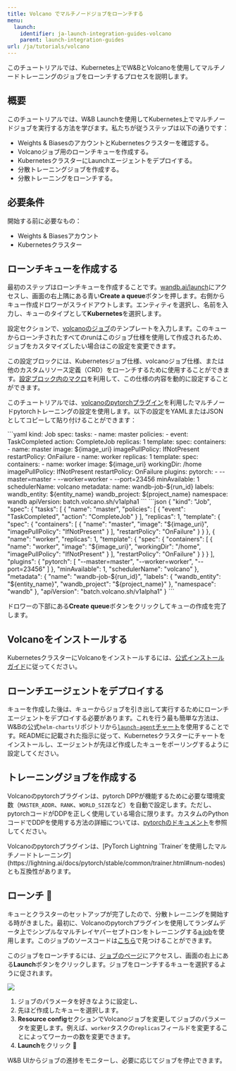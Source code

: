 ---
title: Volcano でマルチノードジョブをローンチする
menu:
  launch:
    identifier: ja-launch-integration-guides-volcano
    parent: launch-integration-guides
url: /ja/tutorials/volcano
---

このチュートリアルでは、Kubernetes上でW&BとVolcanoを使用してマルチノードトレーニングのジョブをローンチするプロセスを説明します。

## 概要

このチュートリアルでは、W&B Launchを使用してKubernetes上でマルチノードジョブを実行する方法を学びます。私たちが従うステップは以下の通りです：

- Weights & BiasesのアカウントとKubernetesクラスターを確認する。
- Volcanoジョブ用のローンチキューを作成する。
- KubernetesクラスターにLaunchエージェントをデプロイする。
- 分散トレーニングジョブを作成する。
- 分散トレーニングをローンチする。

## 必要条件

開始する前に必要なもの：

- Weights & Biasesアカウント
- Kubernetesクラスター

## ローンチキューを作成する

最初のステップはローンチキューを作成することです。[wandb.ai/launch](https://wandb.ai/launch)にアクセスし、画面の右上隅にある青い**Create a queue**ボタンを押します。右側からキュー作成ドロワーがスライドアウトします。エンティティを選択し、名前を入力し、キューのタイプとして**Kubernetes**を選択します。

設定セクションで、[volcanoのジョブ](https://volcano.sh/en/docs/vcjob/)のテンプレートを入力します。このキューからローンチされたすべてのrunはこのジョブ仕様を使用して作成されるため、ジョブをカスタマイズしたい場合はこの設定を変更できます。

この設定ブロックには、Kubernetesジョブ仕様、volcanoジョブ仕様、または他のカスタムリソース定義（CRD）をローンチするために使用することができます。[設定ブロック内のマクロ](/ja/launch/set-up-launch/)を利用して、この仕様の内容を動的に設定することができます。

このチュートリアルでは、[volcanoのpytorchプラグイン](https://github.com/volcano-sh/volcano/blob/master/docs/user-guide/how_to_use_pytorch_plugin.md)を利用したマルチノードpytorchトレーニングの設定を使用します。以下の設定をYAMLまたはJSONとしてコピーして貼り付けることができます：

<Tabs>
<Tab title="Tab">
```yaml
kind: Job
spec:
  tasks:
    - name: master
      policies:
        - event: TaskCompleted
          action: CompleteJob
      replicas: 1
      template:
        spec:
          containers:
            - name: master
              image: ${image_uri}
              imagePullPolicy: IfNotPresent
          restartPolicy: OnFailure
    - name: worker
      replicas: 1
      template:
        spec:
          containers:
            - name: worker
              image: ${image_uri}
              workingDir: /home
              imagePullPolicy: IfNotPresent
          restartPolicy: OnFailure
  plugins:
    pytorch:
      - --master=master
      - --worker=worker
      - --port=23456
  minAvailable: 1
  schedulerName: volcano
metadata:
  name: wandb-job-${run_id}
  labels:
    wandb_entity: ${entity_name}
    wandb_project: ${project_name}
  namespace: wandb
apiVersion: batch.volcano.sh/v1alpha1
```
</Tab>
<Tab title="Tab">
```json
{
  "kind": "Job",
  "spec": {
    "tasks": [
      {
        "name": "master",
        "policies": [
          {
            "event": "TaskCompleted",
            "action": "CompleteJob"
          }
        ],
        "replicas": 1,
        "template": {
          "spec": {
            "containers": [
              {
                "name": "master",
                "image": "${image_uri}",
                "imagePullPolicy": "IfNotPresent"
              }
            ],
            "restartPolicy": "OnFailure"
          }
        }
      },
      {
        "name": "worker",
        "replicas": 1,
        "template": {
          "spec": {
            "containers": [
              {
                "name": "worker",
                "image": "${image_uri}",
                "workingDir": "/home",
                "imagePullPolicy": "IfNotPresent"
              }
            ],
            "restartPolicy": "OnFailure"
          }
        }
      }
    ],
    "plugins": {
      "pytorch": [
        "--master=master",
        "--worker=worker",
        "--port=23456"
      ]
    },
    "minAvailable": 1,
    "schedulerName": "volcano"
  },
  "metadata": {
    "name": "wandb-job-${run_id}",
    "labels": {
      "wandb_entity": "${entity_name}",
      "wandb_project": "${project_name}"
    },
    "namespace": "wandb"
  },
  "apiVersion": "batch.volcano.sh/v1alpha1"
}
```
</Tab>
</Tabs>

ドロワーの下部にある**Create queue**ボタンをクリックしてキューの作成を完了します。

## Volcanoをインストールする

KubernetesクラスターにVolcanoをインストールするには、[公式インストールガイド](https://volcano.sh/en/docs/installation/)に従ってください。

## ローンチエージェントをデプロイする

キューを作成した後は、キューからジョブを引き出して実行するためにローンチエージェントをデプロイする必要があります。これを行う最も簡単な方法は、W&Bの公式`helm-charts`リポジトリから[`launch-agent`チャート](https://github.com/wandb/helm-charts/tree/main/charts/launch-agent)を使用することです。READMEに記載された指示に従って、Kubernetesクラスターにチャートをインストールし、エージェントが先ほど作成したキューをポーリングするように設定してください。

## トレーニングジョブを作成する

Volcanoのpytorchプラグインは、pytorch DPPが機能するために必要な環境変数（`MASTER_ADDR`、`RANK`、`WORLD_SIZE`など）を自動で設定します。ただし、pytorchコードがDDPを正しく使用している場合に限ります。カスタムのPythonコードでDDPを使用する方法の詳細については、[pytorchのドキュメント](https://pytorch.org/tutorials/intermediate/ddp_tutorial.html)を参照してください。

<Note>
Volcanoのpytorchプラグインは、[PyTorch Lightning `Trainer`を使用したマルチノードトレーニング](https://lightning.ai/docs/pytorch/stable/common/trainer.html#num-nodes)とも互換性があります。
</Note>

## ローンチ 🚀

キューとクラスターのセットアップが完了したので、分散トレーニングを開始する時がきました。最初に、Volcanoのpytorchプラグインを使用してランダムデータ上でシンプルなマルチレイヤパーセプトロンをトレーニングする[a job](https://wandb.ai/wandb/multinodetest/jobs/QXJ0aWZhY3RDb2xsZWN0aW9uOjc3MDcwNTg1/runs/latest)を使用します。このジョブのソースコードは[こちら](https://github.com/wandb/launch-jobs/tree/main/jobs/distributed_test)で見つけることができます。

このジョブをローンチするには、[ジョブのページ](https://wandb.ai/wandb/multinodetest/jobs/QXJ0aWZhY3RDb2xsZWN0aW9uOjc3MDcwNTg1/runs/latest)にアクセスし、画面の右上にある**Launch**ボタンをクリックします。ジョブをローンチするキューを選択するように促されます。

<Frame>
    <img src="/images/launch/launching_multinode_job.png"  />
</Frame>

1. ジョブのパラメータを好きなように設定し、
2. 先ほど作成したキューを選択します。
3. **Resource config**セクションでVolcanoジョブを変更してジョブのパラメータを変更します。例えば、`worker`タスクの`replicas`フィールドを変更することによってワーカーの数を変更できます。
4. **Launch**をクリック 🚀

W&B UIからジョブの進捗をモニターし、必要に応じてジョブを停止できます。